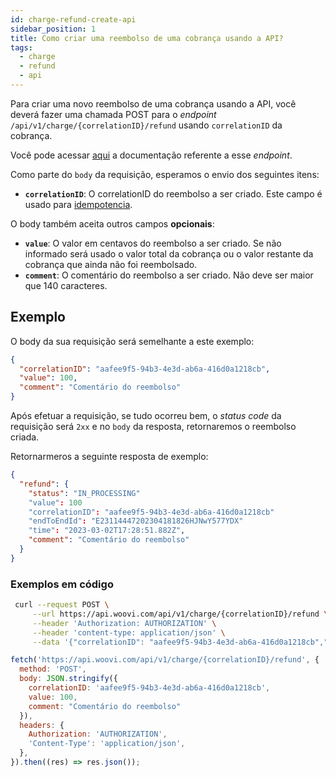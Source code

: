 ```yaml
---
id: charge-refund-create-api
sidebar_position: 1
title: Como criar uma reembolso de uma cobrança usando a API?
tags:
  - charge
  - refund
  - api
---
```



Para criar uma novo reembolso de uma cobrança usando a API, você deverá fazer uma chamada POST para o _endpoint_ `/api/v1/charge/{correlationID}/refund` usando `correlationID` da cobrança.

Você pode acessar [aqui](https://developers.woovi.com/api#tag/charge-refund/paths/~1api~1v1~1charge~1%7Bid%7D~1refund/post) a documentação referente a esse _endpoint_.

Como parte do `body` da requisição, esperamos o envio dos seguintes itens:

- **`correlationID`**: O correlationID do reembolso a ser criado. Este campo é usado para [idempotencia](../concepts/idempotence.md).

O body também aceita outros campos **opcionais**:

- **`value`**: O valor em centavos do reembolso a ser criado. Se não informado será usado o valor total da cobrança ou o valor restante da cobrança que ainda não foi reembolsado.
- **`comment`**: O comentário do reembolso a ser criado. Não deve ser maior que 140 caracteres.

## Exemplo

O body da sua requisição será semelhante a este exemplo:

```json
{
  "correlationID": "aafee9f5-94b3-4e3d-ab6a-416d0a1218cb",
  "value": 100,
  "comment": "Comentário do reembolso"
}
```

Após efetuar a requisição, se tudo ocorreu bem, o _status code_ da requisição será `2xx` e no `body` da resposta, retornaremos o reembolso criada.

Retornarmeros a seguinte resposta de exemplo:

```json
{
  "refund": {
    "status": "IN_PROCESSING"
    "value": 100
    "correlationID": "aafee9f5-94b3-4e3d-ab6a-416d0a1218cb"
    "endToEndId": "E23114447202304181826HJNwY577YDX"
    "time": "2023-03-02T17:28:51.882Z",
    "comment": "Comentário do reembolso"
  }
}
```

### Exemplos em código

<Tabs>
  <TabItem value="shell-curl" label="Shell + cURL" default>

```sh
 curl --request POST \
     --url https://api.woovi.com/api/v1/charge/{correlationID}/refund \
     --header 'Authorization: AUTHORIZATION' \
     --header 'content-type: application/json' \
     --data '{"correlationID": "aafee9f5-94b3-4e3d-ab6a-416d0a1218cb","value": 100,"comment": "Comentário do reembolso"}'
```

  </TabItem>
  <TabItem value="javascript" label="JavaScript + Fetch" default>

```js
fetch('https://api.woovi.com/api/v1/charge/{correlationID}/refund', {
  method: 'POST',
  body: JSON.stringify({
    correlationID: 'aafee9f5-94b3-4e3d-ab6a-416d0a1218cb',
    value: 100,
    comment: "Comentário do reembolso"
  }),
  headers: {
    Authorization: 'AUTHORIZATION',
    'Content-Type': 'application/json',
  },
}).then((res) => res.json());
```

  </TabItem>
</Tabs>
